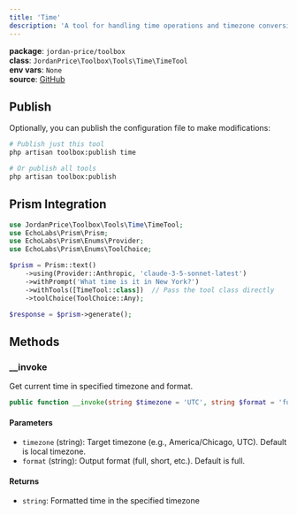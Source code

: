 ```yaml
---
title: 'Time'
description: 'A tool for handling time operations and timezone conversions.'
---
```


**package**: `jordan-price/toolbox`     
**class**: `JordanPrice\Toolbox\Tools\Time\TimeTool`       
**env vars**: `None`    
**source**: [GitHub](https://github.com/jordan-price/toolbox/blob/main/src/Tools/Time/TimeTool.php)     

## Publish

Optionally, you can publish the configuration file to make modifications:

```bash
# Publish just this tool
php artisan toolbox:publish time

# Or publish all tools
php artisan toolbox:publish
```

## Prism Integration

```php
use JordanPrice\Toolbox\Tools\Time\TimeTool;
use EchoLabs\Prism\Prism;
use EchoLabs\Prism\Enums\Provider;
use EchoLabs\Prism\Enums\ToolChoice;

$prism = Prism::text()
    ->using(Provider::Anthropic, 'claude-3-5-sonnet-latest')
    ->withPrompt('What time is it in New York?')
    ->withTools([TimeTool::class])  // Pass the tool class directly
    ->toolChoice(ToolChoice::Any);

$response = $prism->generate();
```

## Methods

### __invoke

Get current time in specified timezone and format.

```php
public function __invoke(string $timezone = 'UTC', string $format = 'full'): string
```

#### Parameters
- `timezone` (string): Target timezone (e.g., America/Chicago, UTC). Default is local timezone.
- `format` (string): Output format (full, short, etc.). Default is full.

#### Returns
- `string`: Formatted time in the specified timezone
